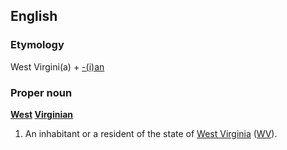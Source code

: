 ==English==

===Etymology===
West Virgini(a) + [[-ian|-(i)an]]

===Proper noun===
'''[[West]] [[Virginian]]'''

# An inhabitant or a resident of the state of [[West Virginia]] ([[WV]]).